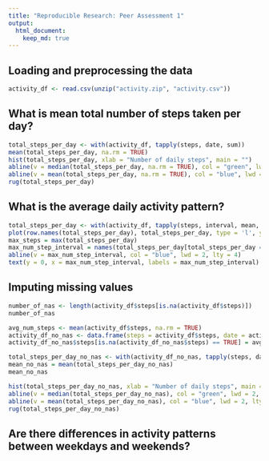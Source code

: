 ```yaml
---
title: "Reproducible Research: Peer Assessment 1"
output: 
  html_document:
    keep_md: true
---
```



## Loading and preprocessing the data
```r
activity_df <- read.csv(unzip("activity.zip", "activity.csv"))
```


## What is mean total number of steps taken per day?
```r
total_steps_per_day <- with(activity_df, tapply(steps, date, sum))
mean(total_steps_per_day, na.rm = TRUE)
hist(total_steps_per_day, xlab = "Number of daily steps", main = "")
abline(v = median(total_steps_per_day, na.rm = TRUE), col = "green", lwd = 2, lty = 2)
abline(v = mean(total_steps_per_day, na.rm = TRUE), col = "blue", lwd = 2, lty = 4)
rug(total_steps_per_day)
```


## What is the average daily activity pattern?
```r
total_steps_per_day <- with(activity_df, tapply(steps, interval, mean, na.rm = TRUE, simplify = TRUE))
plot(row.names(total_steps_per_day), total_steps_per_day, type = 'l', ylab= "Number of steps", xlab="Interval")
max_steps = max(total_steps_per_day)
max_num_step_interval = names(total_steps_per_day[total_steps_per_day == max_steps])
abline(v = max_num_step_interval, col = "blue", lwd = 2, lty = 4)
text(y = 0, x = max_num_step_interval, labels = max_num_step_interval)
```


## Imputing missing values
```r
number_of_nas <- length(activity_df$steps[is.na(activity_df$steps)])
number_of_nas

avg_num_steps <- mean(activity_df$steps, na.rm = TRUE)
activity_df_no_nas <- data.frame(steps = activity_df$steps, date = activity_df$date, activity_df$interval)
activity_df_no_nas$steps[is.na(activity_df_no_nas$steps) == TRUE] = avg_num_steps

total_steps_per_day_no_nas <- with(activity_df_no_nas, tapply(steps, date, sum))
mean_no_nas = mean(total_steps_per_day_no_nas)
mean_no_nas

hist(total_steps_per_day_no_nas, xlab = "Number of daily steps", main = "")
abline(v = median(total_steps_per_day_no_nas), col = "green", lwd = 2, lty = 2)
abline(v = mean(total_steps_per_day_no_nas), col = "blue", lwd = 2, lty = 4)
rug(total_steps_per_day_no_nas)

```


## Are there differences in activity patterns between weekdays and weekends?
```r

```